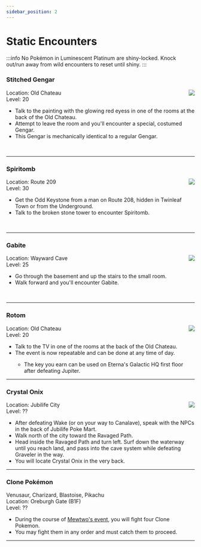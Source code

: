 ---
sidebar_position: 2
---

# Static Encounters
:::info
No Pokémon in Luminescent Platinum are shiny-locked. Knock out/run away from wild encounters to reset until shiny.
:::
<h3>Stitched Gengar</h3>
<img src="https://raw.githubusercontent.com/TeamLumi/luminescent-team/main/static/img/pm0094_01_00_00_L.png" align="right" />Location: Old Chateau<br/>  
Level: 20<br />
<ul><li> Talk to the painting with the glowing red eyess in one of the rooms at the back of the Old Chateau.</li>
<li> Attempt to leave the room and you'll encounter a special, costumed Gengar.</li>
<li> This Gengar is mechanically identical to a regular Gengar.</li></ul><br />
<hr />

<h3>Spiritomb</h3>
<img src="https://raw.githubusercontent.com/TeamLumi/luminescent-team/main/static/img/pm0442_00_00_00_L.png" align="right" />Location: Route 209<br />
Level: 30<br />
<ul><li> Get the Odd Keystone from a man on Route 208, hidden in Twinleaf Town or from the Underground.</li>
<li> Talk to the broken stone tower to encounter Spiritomb.</li></ul><br />
<hr />

<h3>Gabite</h3>
<img src="https://raw.githubusercontent.com/TeamLumi/luminescent-team/main/static/img/pm0444_00_00_00_L.png" align="right" />Location: Wayward Cave<br />
Level: 25<br />
<ul><li> Go through the basement and up the stairs to the small room.</li>
<li> Walk forward and you'll encounter Gabite.</li></ul><br />
<hr />

<h3>Rotom</h3>
<img src="https://raw.githubusercontent.com/TeamLumi/luminescent-team/main/static/img/pm0479_00_02_00_L.png" align="right" />Location: Old Chateau<br />
Level: 20<br />
<ul><li> Talk to the TV in one of the rooms at the back of the Old Chateau.</li>
<li> The event is now repeatable and can be done at any time of day.</li>
<ul><li> The key you earn can be used on Eterna's Galactic HQ first floor after defeating Jupiter.</li></ul></ul>
<hr />
	
<h3>Crystal Onix</h3>
<img src="https://raw.githubusercontent.com/TeamLumi/luminescent-team/main/static/img/pm0095_01_00_00_L.png" align="right" />Location: Jubilife City<br />
Level: ??<br />
<ul><li> After defeating Wake (or on your way to Canalave), speak with the NPCs in the back of Jubilife Poke Mart.</li>
<li> Walk north of the city toward the Ravaged Path.</li>
<li> Head inside the Ravaged Path and turn left. Surf down the waterway until you reach land, and pass into the cave system while defeating Graveler in the way.</li>
<li> You will locate Crystal Onix in the very back.</li></ul>
<hr />
	
<h3>Clone Pokémon</h3>
Venusaur, Charizard, Blastoise, Pikachu<br />
Location: Oreburgh Gate (B1F)<br />
Level: ??<br />
<ul><li> During the course of <a href="https://lumi.mrhe.ro/docs/special-events/legendaries#mewtwo">Mewtwo's event</a>, you will fight four Clone Pokemon.</li>
<li> You may fight them in any order and must catch them to proceed.</li></ul>
<hr />
